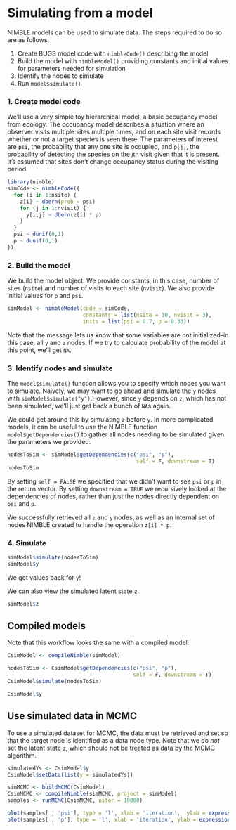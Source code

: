 # Simulating from a model

NIMBLE models can be used to simulate data. The steps required to do so are as follows:

1. Create BUGS model code with `nimbleCode()` describing the model
2. Build the model with `nimbleModel()` providing constants and initial values for parameters needed for simulation
3. Identify the nodes to simulate
4. Run `model$simulate()`

### 1. Create model code

We'll use a very simple toy hierarchical model, a basic occupancy model from ecology. The occupancy model describes a situation where an observer visits multiple sites multiple times, and on each site visit records whether or not a target species is seen there. The parameters of interest are `psi`, the probability that any one site is occupied, and `p[j]`, the probability of detecting the species on the *j*th visit given that it is present. It's assumed that sites don't change occupancy status during the visiting period.

```r
library(nimble)
simCode <- nimbleCode({
  for (i in 1:nsite) {
    z[i] ~ dbern(prob = psi)
    for (j in 1:nvisit) {
      y[i,j] ~ dbern(z[i] * p)
    }
  }
  psi ~ dunif(0,1)
  p ~ dunif(0,1)
})
```

### 2. Build the model

We build the model object. We provide constants, in this case, number of sites (`nsite`) and number of visits to each site (`nvisit`). We also provide initial values for `p` and `psi`.

```r
simModel <- nimbleModel(code = simCode,
                        constants = list(nsite = 10, nvisit = 3),
                        inits = list(psi = 0.7, p = 0.33))
```

Note that the message lets us know that some variables are not initialized--in this case, all `y` and `z` nodes. If we try to calculate probability of the model at this point, we'll get `NA`.

### 3. Identify nodes and simulate

The `model$simulate()` function allows you to specify which nodes you want to simulate. Naively, we may want to go ahead and simulate the `y` nodes with `simModel$simulate("y")`.However, since `y` depends on `z`, which has not been simulated, we'll just get back a bunch of `NA`s again. 

We could get around this by simulating `z` before `y`. In more complicated models, it can be useful to use the NIMBLE function `model$getDependencies()` to gather all nodes needing to be simulated given the parameters we provided.

```r
nodesToSim <- simModel$getDependencies(c("psi", "p"),
                                         self = F, downstream = T)
nodesToSim
```

By setting `self = FALSE` we specified that we didn't want to see `psi` or `p` in the return vector. By setting `downstream = TRUE` we recursively looked at the dependencies of nodes, rather than just the nodes directly dependent on `psi` and `p`.

We successfully retrieved all `z` and `y` nodes, as well as an internal set of nodes NIMBLE created to handle the operation `z[i] * p`.

### 4. Simulate

```r
simModel$simulate(nodesToSim)
simModel$y
```

We got values back for `y`!

We can also view the simulated latent state `z`.

```r
simModel$z
```

## Compiled models

Note that this workflow looks the same with a compiled model:

```r
CsimModel <- compileNimble(simModel)

nodesToSim <- CsimModel$getDependencies(c("psi", "p"),
                                        self = F, downstream = T)
CsimModel$simulate(nodesToSim)

CsimModel$y
```

## Use simulated data in MCMC

To use a simulated dataset for MCMC, the data must be retrieved and set so that the target node is identified as a data node type. Note that we do *not* set the latent state `z`, which should not be treated as data by the MCMC algorithm.

```r
simulatedYs <- CsimModel$y
CsimModel$setData(list(y = simulatedYs))

simMCMC <- buildMCMC(CsimModel)
CsimMCMC <- compileNimble(simMCMC, project = simModel)
samples <- runMCMC(CsimMCMC, niter = 10000)

plot(samples[ , 'psi'], type = 'l', xlab = 'iteration',  ylab = expression(psi))
plot(samples[ , 'p'], type = 'l', xlab = 'iteration', ylab = expression(p))
```

